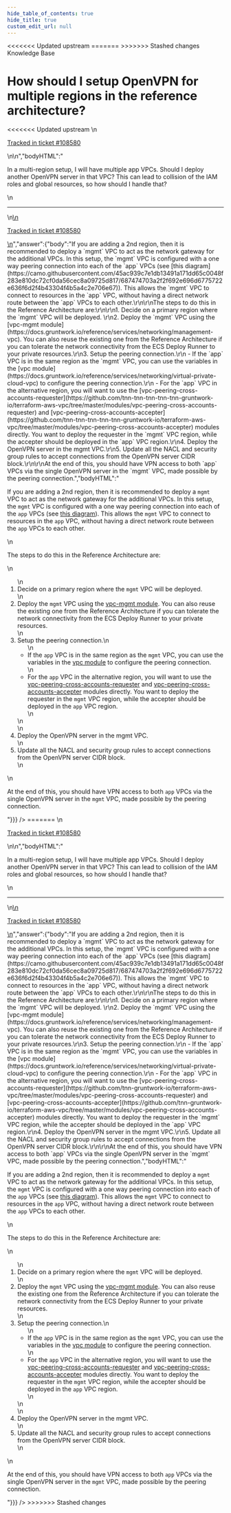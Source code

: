 ```yaml
---
hide_table_of_contents: true
hide_title: true
custom_edit_url: null
---
```



<head>
<<<<<<< Updated upstream
  <link rel="canonical" href="https://github.com/tnn-tnn-tnn-tnn-tnn-gruntwork-io/knowledge-base/discussions/414" />
=======
  <link rel="canonical" href="https://github.com/tnn-gruntwork-io/knowledge-base/discussions/414" />
>>>>>>> Stashed changes
</head>

<CenterLayout>
<span className="searchCategory">Knowledge Base</span>
<h1>How should I setup OpenVPN for multiple regions in the reference architecture?</h1>
<<<<<<< Updated upstream
<GitHub discussion={{"id":"D_kwDOF8slf84APhHe","number":414,"author":{"login":"yorinasub17"},"title":"How should I setup OpenVPN for multiple regions in the reference architecture?","body":"\nIn a multi-region setup, I will have multiple app VPCs. Should I deploy another OpenVPN server in that VPC? This can lead to collision of the IAM roles and global resources, so how should I handle that?\n\n---\n\n<ins datetime=\"2022-05-11T21:25:46Z\">\n  <p><a href=\"https://support.gruntwork.io/hc/requests/108580\">Tracked in ticket #108580</a></p>\n</ins>\n","bodyHTML":"<p dir=\"auto\">In a multi-region setup, I will have multiple app VPCs. Should I deploy another OpenVPN server in that VPC? This can lead to collision of the IAM roles and global resources, so how should I handle that?</p>\n<hr>\n<ins datetime=\"2022-05-11T21:25:46Z\">\n  <p dir=\"auto\"><a href=\"https://support.gruntwork.io/hc/requests/108580\" rel=\"nofollow\">Tracked in ticket #108580</a></p>\n</ins>","answer":{"body":"If you are adding a 2nd region, then it is recommended to deploy a `mgmt` VPC to act as the network gateway for the additional VPCs. In this setup, the `mgmt` VPC is configured with a one way peering connection into each of the `app` VPCs (see [this diagram](https://camo.githubusercontent.com/45ac939c7e1db13491a171dd65c0048f283e810dc72cf0da56cec8a09725d817/687474703a2f2f692e696d6775722e636f6d2f4b43304f4b5a4c2e706e67)). This allows the `mgmt` VPC to connect to resources in the `app` VPC, without having a direct network route between the `app` VPCs to each other.\r\n\r\nThe steps to do this in the Reference Architecture are:\r\n\r\n1. Decide on a primary region where the `mgmt` VPC will be deployed. \r\n2. Deploy the `mgmt` VPC using the [vpc-mgmt module](https://docs.gruntwork.io/reference/services/networking/management-vpc). You can also reuse the existing one from the Reference Architecture if you can tolerate the network connectivity from the ECS Deploy Runner to your private resources.\r\n3. Setup the peering connection.\r\n    - If the `app` VPC is in the same region as the `mgmt` VPC, you can use the variables in the [vpc module](https://docs.gruntwork.io/reference/services/networking/virtual-private-cloud-vpc) to configure the peering connection.\r\n    - For the `app` VPC in the alternative region, you will want to use the [vpc-peering-cross-accounts-requester](https://github.com/tnn-tnn-tnn-tnn-tnn-gruntwork-io/terraform-aws-vpc/tree/master/modules/vpc-peering-cross-accounts-requester) and [vpc-peering-cross-accounts-accepter](https://github.com/tnn-tnn-tnn-tnn-tnn-gruntwork-io/terraform-aws-vpc/tree/master/modules/vpc-peering-cross-accounts-accepter) modules directly. You want to deploy the requester in the `mgmt` VPC region, while the accepter should be deployed in the `app` VPC region.\r\n4. Deploy the OpenVPN server in the mgmt VPC.\r\n5. Update all the NACL and security group rules to accept connections from the OpenVPN server CIDR block.\r\n\r\nAt the end of this, you should have VPN access to both `app` VPCs via the single OpenVPN server in the `mgmt` VPC, made possible by the peering connection.","bodyHTML":"<p dir=\"auto\">If you are adding a 2nd region, then it is recommended to deploy a <code class=\"notranslate\">mgmt</code> VPC to act as the network gateway for the additional VPCs. In this setup, the <code class=\"notranslate\">mgmt</code> VPC is configured with a one way peering connection into each of the <code class=\"notranslate\">app</code> VPCs (see <a href=\"https://camo.githubusercontent.com/45ac939c7e1db13491a171dd65c0048f283e810dc72cf0da56cec8a09725d817/687474703a2f2f692e696d6775722e636f6d2f4b43304f4b5a4c2e706e67\" rel=\"nofollow\">this diagram</a>). This allows the <code class=\"notranslate\">mgmt</code> VPC to connect to resources in the <code class=\"notranslate\">app</code> VPC, without having a direct network route between the <code class=\"notranslate\">app</code> VPCs to each other.</p>\n<p dir=\"auto\">The steps to do this in the Reference Architecture are:</p>\n<ol dir=\"auto\">\n<li>Decide on a primary region where the <code class=\"notranslate\">mgmt</code> VPC will be deployed.</li>\n<li>Deploy the <code class=\"notranslate\">mgmt</code> VPC using the <a href=\"https://docs.gruntwork.io/reference/services/networking/management-vpc\" rel=\"nofollow\">vpc-mgmt module</a>. You can also reuse the existing one from the Reference Architecture if you can tolerate the network connectivity from the ECS Deploy Runner to your private resources.</li>\n<li>Setup the peering connection.\n<ul dir=\"auto\">\n<li>If the <code class=\"notranslate\">app</code> VPC is in the same region as the <code class=\"notranslate\">mgmt</code> VPC, you can use the variables in the <a href=\"https://docs.gruntwork.io/reference/services/networking/virtual-private-cloud-vpc\" rel=\"nofollow\">vpc module</a> to configure the peering connection.</li>\n<li>For the <code class=\"notranslate\">app</code> VPC in the alternative region, you will want to use the <a href=\"https://github.com/tnn-tnn-tnn-tnn-tnn-gruntwork-io/terraform-aws-vpc/tree/master/modules/vpc-peering-cross-accounts-requester\">vpc-peering-cross-accounts-requester</a> and <a href=\"https://github.com/tnn-tnn-tnn-tnn-tnn-gruntwork-io/terraform-aws-vpc/tree/master/modules/vpc-peering-cross-accounts-accepter\">vpc-peering-cross-accounts-accepter</a> modules directly. You want to deploy the requester in the <code class=\"notranslate\">mgmt</code> VPC region, while the accepter should be deployed in the <code class=\"notranslate\">app</code> VPC region.</li>\n</ul>\n</li>\n<li>Deploy the OpenVPN server in the mgmt VPC.</li>\n<li>Update all the NACL and security group rules to accept connections from the OpenVPN server CIDR block.</li>\n</ol>\n<p dir=\"auto\">At the end of this, you should have VPN access to both <code class=\"notranslate\">app</code> VPCs via the single OpenVPN server in the <code class=\"notranslate\">mgmt</code> VPC, made possible by the peering connection.</p>"}}} />
=======
<GitHub discussion={{"id":"D_kwDOF8slf84APhHe","number":414,"author":{"login":"yorinasub17"},"title":"How should I setup OpenVPN for multiple regions in the reference architecture?","body":"\nIn a multi-region setup, I will have multiple app VPCs. Should I deploy another OpenVPN server in that VPC? This can lead to collision of the IAM roles and global resources, so how should I handle that?\n\n---\n\n<ins datetime=\"2022-05-11T21:25:46Z\">\n  <p><a href=\"https://support.gruntwork.io/hc/requests/108580\">Tracked in ticket #108580</a></p>\n</ins>\n","bodyHTML":"<p dir=\"auto\">In a multi-region setup, I will have multiple app VPCs. Should I deploy another OpenVPN server in that VPC? This can lead to collision of the IAM roles and global resources, so how should I handle that?</p>\n<hr>\n<ins datetime=\"2022-05-11T21:25:46Z\">\n  <p dir=\"auto\"><a href=\"https://support.gruntwork.io/hc/requests/108580\" rel=\"nofollow\">Tracked in ticket #108580</a></p>\n</ins>","answer":{"body":"If you are adding a 2nd region, then it is recommended to deploy a `mgmt` VPC to act as the network gateway for the additional VPCs. In this setup, the `mgmt` VPC is configured with a one way peering connection into each of the `app` VPCs (see [this diagram](https://camo.githubusercontent.com/45ac939c7e1db13491a171dd65c0048f283e810dc72cf0da56cec8a09725d817/687474703a2f2f692e696d6775722e636f6d2f4b43304f4b5a4c2e706e67)). This allows the `mgmt` VPC to connect to resources in the `app` VPC, without having a direct network route between the `app` VPCs to each other.\r\n\r\nThe steps to do this in the Reference Architecture are:\r\n\r\n1. Decide on a primary region where the `mgmt` VPC will be deployed. \r\n2. Deploy the `mgmt` VPC using the [vpc-mgmt module](https://docs.gruntwork.io/reference/services/networking/management-vpc). You can also reuse the existing one from the Reference Architecture if you can tolerate the network connectivity from the ECS Deploy Runner to your private resources.\r\n3. Setup the peering connection.\r\n    - If the `app` VPC is in the same region as the `mgmt` VPC, you can use the variables in the [vpc module](https://docs.gruntwork.io/reference/services/networking/virtual-private-cloud-vpc) to configure the peering connection.\r\n    - For the `app` VPC in the alternative region, you will want to use the [vpc-peering-cross-accounts-requester](https://github.com/tnn-gruntwork-io/terraform-aws-vpc/tree/master/modules/vpc-peering-cross-accounts-requester) and [vpc-peering-cross-accounts-accepter](https://github.com/tnn-gruntwork-io/terraform-aws-vpc/tree/master/modules/vpc-peering-cross-accounts-accepter) modules directly. You want to deploy the requester in the `mgmt` VPC region, while the accepter should be deployed in the `app` VPC region.\r\n4. Deploy the OpenVPN server in the mgmt VPC.\r\n5. Update all the NACL and security group rules to accept connections from the OpenVPN server CIDR block.\r\n\r\nAt the end of this, you should have VPN access to both `app` VPCs via the single OpenVPN server in the `mgmt` VPC, made possible by the peering connection.","bodyHTML":"<p dir=\"auto\">If you are adding a 2nd region, then it is recommended to deploy a <code class=\"notranslate\">mgmt</code> VPC to act as the network gateway for the additional VPCs. In this setup, the <code class=\"notranslate\">mgmt</code> VPC is configured with a one way peering connection into each of the <code class=\"notranslate\">app</code> VPCs (see <a href=\"https://camo.githubusercontent.com/45ac939c7e1db13491a171dd65c0048f283e810dc72cf0da56cec8a09725d817/687474703a2f2f692e696d6775722e636f6d2f4b43304f4b5a4c2e706e67\" rel=\"nofollow\">this diagram</a>). This allows the <code class=\"notranslate\">mgmt</code> VPC to connect to resources in the <code class=\"notranslate\">app</code> VPC, without having a direct network route between the <code class=\"notranslate\">app</code> VPCs to each other.</p>\n<p dir=\"auto\">The steps to do this in the Reference Architecture are:</p>\n<ol dir=\"auto\">\n<li>Decide on a primary region where the <code class=\"notranslate\">mgmt</code> VPC will be deployed.</li>\n<li>Deploy the <code class=\"notranslate\">mgmt</code> VPC using the <a href=\"https://docs.gruntwork.io/reference/services/networking/management-vpc\" rel=\"nofollow\">vpc-mgmt module</a>. You can also reuse the existing one from the Reference Architecture if you can tolerate the network connectivity from the ECS Deploy Runner to your private resources.</li>\n<li>Setup the peering connection.\n<ul dir=\"auto\">\n<li>If the <code class=\"notranslate\">app</code> VPC is in the same region as the <code class=\"notranslate\">mgmt</code> VPC, you can use the variables in the <a href=\"https://docs.gruntwork.io/reference/services/networking/virtual-private-cloud-vpc\" rel=\"nofollow\">vpc module</a> to configure the peering connection.</li>\n<li>For the <code class=\"notranslate\">app</code> VPC in the alternative region, you will want to use the <a href=\"https://github.com/tnn-gruntwork-io/terraform-aws-vpc/tree/master/modules/vpc-peering-cross-accounts-requester\">vpc-peering-cross-accounts-requester</a> and <a href=\"https://github.com/tnn-gruntwork-io/terraform-aws-vpc/tree/master/modules/vpc-peering-cross-accounts-accepter\">vpc-peering-cross-accounts-accepter</a> modules directly. You want to deploy the requester in the <code class=\"notranslate\">mgmt</code> VPC region, while the accepter should be deployed in the <code class=\"notranslate\">app</code> VPC region.</li>\n</ul>\n</li>\n<li>Deploy the OpenVPN server in the mgmt VPC.</li>\n<li>Update all the NACL and security group rules to accept connections from the OpenVPN server CIDR block.</li>\n</ol>\n<p dir=\"auto\">At the end of this, you should have VPN access to both <code class=\"notranslate\">app</code> VPCs via the single OpenVPN server in the <code class=\"notranslate\">mgmt</code> VPC, made possible by the peering connection.</p>"}}} />
>>>>>>> Stashed changes

</CenterLayout>
  

<!-- ##DOCS-SOURCER-START
{
  "sourcePlugin": "github-discussions",
  "hash": "cf707132824082a24278fd6b49086ba6"
}
##DOCS-SOURCER-END -->

